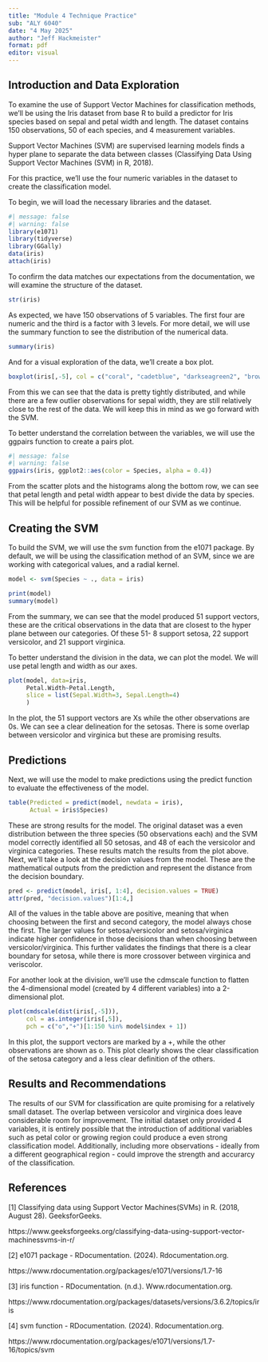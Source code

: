 ```yaml
---
title: "Module 4 Technique Practice"
sub: "ALY 6040"
date: "4 May 2025"
author: "Jeff Hackmeister"
format: pdf
editor: visual
---
```


\newpage

## Introduction and Data Exploration

To examine the use of Support Vector Machines for classification methods, we'll be using the Iris dataset from base R to build a predictor for Iris species based on sepal and petal width and length. The dataset contains 150 observations, 50 of each species, and 4 measurement variables.

Support Vector Machines (SVM) are supervised learning models finds a hyper plane to separate the data between classes (Classifying Data Using Support Vector Machines (SVM) in R, 2018).

For this practice, we'll use the four numeric variables in the dataset to create the classification model.

To begin, we will load the necessary libraries and the dataset.

```r
#| message: false
#| warning: false
library(e1071)
library(tidyverse)
library(GGally)
data(iris)
attach(iris)
```

To confirm the data matches our expectations from the documentation, we will examine the structure of the dataset.

```r
str(iris)
```

As expected, we have 150 observations of 5 variables. The first four are numeric and the third is a factor with 3 levels. For more detail, we will use the summary function to see the distribution of the numerical data.

```r
summary(iris)
```

And for a visual exploration of the data, we'll create a box plot.

```r
boxplot(iris[,-5], col = c("coral", "cadetblue", "darkseagreen2", "brown1"))
```

From this we can see that the data is pretty tightly distributed, and while there are a few outlier observations for sepal width, they are still relatively close to the rest of the data. We will keep this in mind as we go forward with the SVM.

To better understand the correlation between the variables, we will use the ggpairs function to create a pairs plot.

```r
#| message: false
#| warning: false
ggpairs(iris, ggplot2::aes(color = Species, alpha = 0.4))
```

From the scatter plots and the histograms along the bottom row, we can see that petal length and petal width appear to best divide the data by species. This will be helpful for possible refinement of our SVM as we continue.

## Creating the SVM

To build the SVM, we will use the svm function from the e1071 package. By default, we will be using the classification method of an SVM, since we are working with categorical values, and a radial kernel.

```r
model <- svm(Species ~ ., data = iris)

print(model)
summary(model)
```

From the summary, we can see that the model produced 51 support vectors, these are the critical observations in the data that are closest to the hyper plane between our categories. Of these 51- 8 support setosa, 22 support versicolor, and 21 support virginica.

To better understand the division in the data, we can plot the model. We will use petal length and width as our axes.

```r
plot(model, data=iris,
     Petal.Width~Petal.Length,
     slice = list(Sepal.Width=3, Sepal.Length=4) 
     )
```

In the plot, the 51 support vectors are Xs while the other observations are 0s. We can see a clear delineation for the setosas. There is some overlap between versicolor and virginica but these are promising results.

## Predictions

Next, we will use the model to make predictions using the predict function to evaluate the effectiveness of the model.

```r
table(Predicted = predict(model, newdata = iris), 
      Actual = iris$Species)

```

These are strong results for the model. The original dataset was a even distribution between the three species (50 observations each) and the SVM model correctly identified all 50 setosas, and 48 of each the versicolor and virginica categories. These results match the results from the plot above. Next, we'll take a look at the decision values from the model. These are the mathematical outputs from the prediction and represent the distance from the decision boundary.

```r
pred <- predict(model, iris[, 1:4], decision.values = TRUE)
attr(pred, "decision.values")[1:4,]
```

All of the values in the table above are positive, meaning that when choosing between the first and second category, the model always chose the first. The larger values for setosa/versicolor and setosa/virginica indicate higher confidence in those decisions than when choosing between versicolor/virginica. This further validates the findings that there is a clear boundary for setosa, while there is more crossover between virginica and veriscolor.

For another look at the division, we'll use the cdmscale function to flatten the 4-dimensional model (created by 4 different variables) into a 2-dimensional plot.

```r
plot(cmdscale(dist(iris[,-5])),
     col = as.integer(iris[,5]),
     pch = c("o","+")[1:150 %in% model$index + 1])
```

In this plot, the support vectors are marked by a +, while the other observations are shown as o. This plot clearly shows the clear classification of the setosa category and a less clear definition of the others.

## Results and Recommendations

The results of our SVM for classification are quite promising for a relatively small dataset. The overlap between versicolor and virginica does leave considerable room for improvement. The initial dataset only provided 4 variables, it is entirely possible that the introduction of additional variables such as petal color or growing region could produce a even strong classification model. Additionally, including more observations - ideally from a different geographical region - could improve the strength and accurarcy of the classification.

\newpage

## References

\[1\] Classifying data using Support Vector Machines(SVMs) in R. (2018, August 28). GeeksforGeeks.

https://www.geeksforgeeks.org/classifying-data-using-support-vector-machinessvms-in-r/

\[2\] e1071 package - RDocumentation. (2024). Rdocumentation.org.

https://www.rdocumentation.org/packages/e1071/versions/1.7-16

\[3\] iris function - RDocumentation. (n.d.). Www.rdocumentation.org.

https://www.rdocumentation.org/packages/datasets/versions/3.6.2/topics/iris

\[4\] svm function - RDocumentation. (2024). Rdocumentation.org.

https://www.rdocumentation.org/packages/e1071/versions/1.7-16/topics/svm
